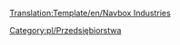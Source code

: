 <noinclude>[[Translation:Template/en/Navbox Industries]]</noinclude><noinclude>
[[Category:pl/Przedsiębiorstwa]]
</noinclude>{{en/Navbox|navbar = off
|state = off

|name = Navbox Industries/Pl
|title = [[pl/Manual/Przedsiębiorstwa|Lista przedsiębiorstw]]

|group1 = [[pl/Manual/Klimat#umiarkowany|Umiarkowany]]
|list1 = {{en/Nowrap begin}} [[pl/Manual/Base Set/Industries/Bank|Bank]] &bull; [[pl/Manual/Base Set/Industries/Elektrownia|Elektrownia]] &bull; [[pl/Manual/Base Set/Industries/Fabryka|Fabryka]] &bull; [[pl/Manual/Base Set/Industries/Farma|Farma]] &bull; [[pl/Manual/Base Set/Industries/Huta|Huta]] &bull; [[pl/Manual/Base Set/Industries/Kopalnia węgla|Kopalnia węgla]] &bull; [[pl/Manual/Base Set/Industries/Kopalnia rudy żelaza|Kopalnia rudy żelaza]] &bull; [[pl/Manual/Base Set/Industries/Las|Las]] &bull; [[pl/Manual/Base Set/Industries/Platforma wiertnicza|Platforma wiertnicza]] &bull; [[pl/Manual/Base Set/Industries/Pole naftowe|Pole naftowe]] &bull; [[pl/Manual/Base Set/Industries/Rafineria|Rafineria]] &bull; [[pl/Manual/Base Set/Industries/Tartak|Tartak]] &bull; [[pl/Domy|''Domy'']] {{en/Nowrap end}}

|group2 = [[pl/Manual/Klimat#arktyczny|Arktyczny]]
|list2 = {{en/Nowrap begin}} [[pl/Manual/Base Set/Industries/Bank|Bank]] &bull; [[pl/Manual/Base Set/Industries/Drukarnia|Drukarnia]] &bull; [[pl/Manual/Base Set/Industries/Elektrownia|Elektrownia]] &bull; [[pl/Manual/Base Set/Industries/Farma|Farma]] &bull; [[pl/Manual/Base Set/Industries/Kopalnia węgla|Kopalnia węgla]] &bull; [[pl/Manual/Base Set/Industries/Kopalnia złota|Kopalnia złota]] &bull; [[pl/Manual/Base Set/Industries/Las|Las]] &bull; [[pl/Manual/Base Set/Industries/Pole naftowe|Pole naftowe]] &bull; [[pl/Manual/Base Set/Industries/Przetwórnia żywności|Przetwórnia żywności]] &bull; [[pl/Manual/Base Set/Industries/Rafineria|Rafineria]] &bull; [[pl/Manual/Base Set/Industries/Zakład papierniczy|Zakład papierniczy]] &bull; [[pl/Domy|''Domy'']] {{en/Nowrap end}}

|group3 = [[pl/Manual/Klimat#tropikalny|Tropikalny]]
|list3 = {{en/Nowrap begin}} [[pl/Manual/Base Set/Industries/Bank|Bank]] &bull; [[pl/Manual/Base Set/Industries/Fabryka|Fabryka]] &bull; [[pl/Manual/Base Set/Industries/Farma|Farma]] &bull; [[pl/Manual/Base Set/Industries/Kopalnia diamentów|Kopalnia diamentów]] &bull; [[pl/Manual/Base Set/Industries/Kopalnia rudy miedzi|Kopalnia rudy miedzi]] &bull; [[pl/Manual/Base Set/Industries/Plantacja kauczuku|Plantacja kauczuku]] &bull; [[pl/Manual/Base Set/Industries/Plantacja owoców|Plantacja owoców]] &bull; [[pl/Manual/Base Set/Industries/Pole naftowe|Pole naftowe]] &bull; [[pl/Manual/Base Set/Industries/Przetwórnia żywności|Przetwórnia żywności]] &bull; [[pl/Manual/Base Set/Industries/Rafineria|Rafineria]] &bull; [[pl/Manual/Base Set/Industries/Tartak (tropikalny)|Tartak]] &bull; [[pl/Manual/Base Set/Industries/Ujęcie wody|Ujęcie wody]] &bull; [[pl/Manual/Base Set/Industries/Wieża ciśnień|Wieża ciśnień]] &bull; [[pl/Domy|''Domy'']] {{en/Nowrap end}}

|group4 = [[pl/Manual/Klimat#zabawkowy|Zabawkowy]]
|list4 = {{en/Nowrap begin}} [[pl/Manual/Base Set/Industries/Fabryka napojów gazowanych|Fabryka napojów gazowanych]] &bull; [[pl/Manual/Base Set/Industries/Fabryka zabawek|Fabryka zabawek]] &bull; [[pl/Manual/Base Set/Industries/Farma baterii|Farma baterii]] &bull; [[pl/Manual/Base Set/Industries/Fontanny plastiku|Fontanny plastiku]] &bull; [[pl/Manual/Base Set/Industries/Generator bąbelków|Generator bąbelków]] &bull; [[pl/Manual/Base Set/Industries/Kopalnia cukru|Kopalnia cukru]] &bull; [[pl/Manual/Base Set/Industries/Las waty cukrowej|Las waty cukrowej]] &bull; [[pl/Manual/Base Set/Industries/Odkrywka toffi|Odkrywka toffi]] &bull; [[pl/Manual/Base Set/Industries/Sklep z zabawkami|Sklep z zabawkami]] &bull; [[pl/Manual/Base Set/Industries/Studnia coli|Studnia coli]] &bull; [[pl/Manual/Base Set/Industries/Zakład cukierniczy|Zakład cukierniczy]] &bull; [[pl/Domy|''Domy'']] {{en/Nowrap end}}

}}